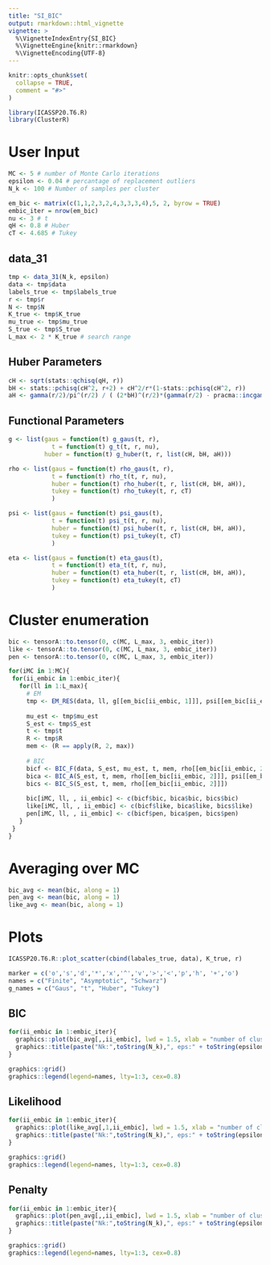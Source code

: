 ```yaml
---
title: "SI_BIC"
output: rmarkdown::html_vignette
vignette: >
  %\VignetteIndexEntry{SI_BIC}
  %\VignetteEngine{knitr::rmarkdown}
  %\VignetteEncoding{UTF-8}
---
```


```r
knitr::opts_chunk$set(
  collapse = TRUE,
  comment = "#>"
)
```

```r
library(ICASSP20.T6.R)
library(ClusterR)
```

# User Input

```r
MC <- 5 # number of Monte Carlo iterations
epsilon <- 0.04 # percantage of replacement outliers
N_k <- 100 # Number of samples per cluster

em_bic <- matrix(c(1,1,2,3,2,4,3,3,3,4),5, 2, byrow = TRUE)
embic_iter = nrow(em_bic)
nu <- 3 # t
qH <- 0.8 # Huber
cT <- 4.685 # Tukey
```

## data_31

```r
tmp <- data_31(N_k, epsilon)
data <- tmp$data
labels_true <- tmp$labels_true
r <- tmp$r
N <- tmp$N
K_true <- tmp$K_true
mu_true <- tmp$mu_true
S_true <- tmp$S_true
L_max <- 2 * K_true # search range
```

## Huber Parameters
```r
cH <- sqrt(stats::qchisq(qH, r))
bH <- stats::pchisq(cH^2, r+2) + cH^2/r*(1-stats::pchisq(cH^2, r))
aH <- gamma(r/2)/pi^(r/2) / ( (2*bH)^(r/2)*(gamma(r/2) - pracma::incgam(r/2, cH^2/(2*bH))) + (2*bH*cH^2*exp(-cH^2/(2*bH)))/(cH^2 - bH * r))

```

## Functional Parameters
```r
g <- list(gaus = function(t) g_gaus(t, r),
            t = function(t) g_t(t, r, nu),
          huber = function(t) g_huber(t, r, list(cH, bH, aH)))

rho <- list(gaus = function(t) rho_gaus(t, r),
            t = function(t) rho_t(t, r, nu),
            huber = function(t) rho_huber(t, r, list(cH, bH, aH)),
            tukey = function(t) rho_tukey(t, r, cT)
            )

psi <- list(gaus = function(t) psi_gaus(t),
            t = function(t) psi_t(t, r, nu),
            huber = function(t) psi_huber(t, r, list(cH, bH, aH)),
            tukey = function(t) psi_tukey(t, cT)
            )

eta <- list(gaus = function(t) eta_gaus(t),
            t = function(t) eta_t(t, r, nu),
            huber = function(t) eta_huber(t, r, list(cH, bH, aH)),
            tukey = function(t) eta_tukey(t, cT)
            )


```


# Cluster enumeration
```r
bic <- tensorA::to.tensor(0, c(MC, L_max, 3, embic_iter))
like <- tensorA::to.tensor(0, c(MC, L_max, 3, embic_iter))
pen <- tensorA::to.tensor(0, c(MC, L_max, 3, embic_iter))

for(iMC in 1:MC){
 for(ii_embic in 1:embic_iter){
   for(ll in 1:L_max){
     # EM
     tmp <- EM_RES(data, ll, g[[em_bic[ii_embic, 1]]], psi[[em_bic[ii_embic, 1]]])
     
     mu_est <- tmp$mu_est
     S_est <- tmp$S_est
     t <- tmp$t
     R <- tmp$R
     mem <- (R == apply(R, 2, max))
     
     # BIC
     bicf <- BIC_F(data, S_est, mu_est, t, mem, rho[[em_bic[ii_embic, 2]]], psi[[em_bic[ii_embic, 2]]], eta[em_bic[[ii_embic, 2]]])
     bica <- BIC_A(S_est, t, mem, rho[[em_bic[ii_embic, 2]]], psi[[em_bic[ii_embic, 2]]], eta[[em_bic[ii_embic, 2]]])
     bics <- BIC_S(S_est, t, mem, rho[[em_bic[ii_embic, 2]]])
     
     bic[iMC, ll, , ii_embic] <- c(bicf$bic, bica$bic, bics$bic)
     like[iMC, ll, , ii_embic] <- c(bicf$like, bica$like, bics$like)
     pen[iMC, ll, , ii_embic] <- c(bicf$pen, bica$pen, bics$pen)
   }
 } 
}
```

# Averaging over MC

```r
bic_avg <- mean(bic, along = 1)
pen_avg <- mean(bic, along = 1)
like_avg <- mean(bic, along = 1)
```



# Plots
```r
ICASSP20.T6.R::plot_scatter(cbind(labales_true, data), K_true, r)

marker = c('o','s','d','*','x','^','v','>','<','p','h', '+','o')
names = c("Finite", "Asymptotic", "Schwarz")
g_names = c("Gaus", "t", "Huber", "Tukey")
```

## BIC
```r
for(ii_embic in 1:embic_iter){
  graphics::plot(bic_avg[,,ii_embic], lwd = 1.5, xlab = "number of clusters", ylab = "BIC", marker=marker[ii_embic])
  graphics::title(paste("Nk:",toString(N_k),", eps:" + toString(epsilon),", EM-", g_names[em_bic[ii_embic,1]], ", BIC-", g_names[em_bic[ii_embic,2]]))
}

graphics::grid()
graphics::legend(legend=names, lty=1:3, cex=0.8)
```

## Likelihood
```r
for(ii_embic in 1:embic_iter){
  graphics::plot(like_avg[,1,ii_embic], lwd = 1.5, xlab = "number of clusters", ylab = "Likelihood", marker=marker[ii_embic])
  graphics::title(paste("Nk:",toString(N_k),", eps:" + toString(epsilon),", EM-", g_names[em_bic[ii_embic,1]], ", BIC-", g_names[em_bic[ii_embic,2]]))
}

graphics::grid()
graphics::legend(legend=names, lty=1:3, cex=0.8)
```

## Penalty
```r
for(ii_embic in 1:embic_iter){
  graphics::plot(pen_avg[,,ii_embic], lwd = 1.5, xlab = "number of clusters", ylab = "Penalty", marker=marker[ii_embic])
  graphics::title(paste("Nk:",toString(N_k),", eps:" + toString(epsilon),", EM-", g_names[em_bic[ii_embic,1]], ", BIC-", g_names[em_bic[ii_embic,2]]))
}

graphics::grid()
graphics::legend(legend=names, lty=1:3, cex=0.8)
```
